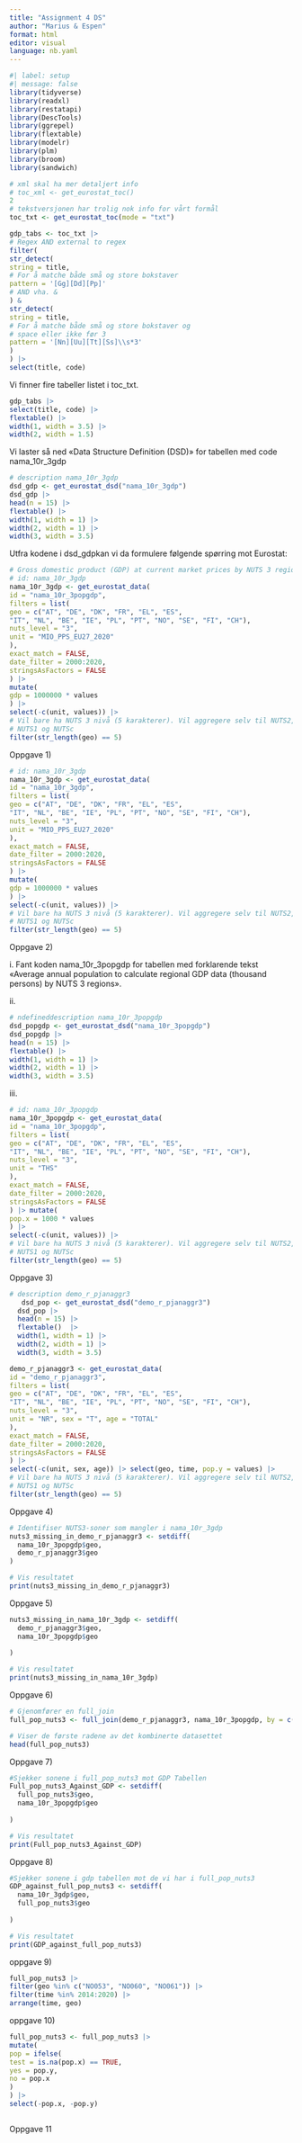 ```yaml
---
title: "Assignment 4 DS"
author: "Marius & Espen"
format: html
editor: visual
language: nb.yaml 
---
```


```r
#| label: setup
#| message: false
library(tidyverse)
library(readxl)
library(restatapi)
library(DescTools)
library(ggrepel)
library(flextable)
library(modelr)
library(plm)
library(broom)
library(sandwich)
```

```r
# xml skal ha mer detaljert info
# toc_xml <- get_eurostat_toc()
2
# tekstversjonen har trolig nok info for vårt formål
toc_txt <- get_eurostat_toc(mode = "txt")
```

```r
gdp_tabs <- toc_txt |>
# Regex AND external to regex
filter(
str_detect(
string = title,
# For å matche både små og store bokstaver
pattern = '[Gg][Dd][Pp]'
# AND vha. &
) &
str_detect(
string = title,
# For å matche både små og store bokstaver og
# space eller ikke før 3
pattern = '[Nn][Uu][Tt][Ss]\\s*3'
)
) |>
select(title, code)
```

Vi finner fire tabeller listet i toc_txt.

```r
gdp_tabs |>
select(title, code) |>
flextable() |>
width(1, width = 3.5) |>
width(2, width = 1.5)

```

Vi laster så ned «Data Structure Definition (DSD)» for tabellen med code nama_10r_3gdp

```r
# description nama_10r_3gdp
dsd_gdp <- get_eurostat_dsd("nama_10r_3gdp")
dsd_gdp |>
head(n = 15) |>
flextable() |>
width(1, width = 1) |>
width(2, width = 1) |>
width(3, width = 3.5)
```

Utfra kodene i dsd_gdpkan vi da formulere følgende spørring mot Eurostat:

```r
# Gross domestic product (GDP) at current market prices by NUTS 3 regions
# id: nama_10r_3gdp
nama_10r_3gdp <- get_eurostat_data(
id = "nama_10r_3popgdp",
filters = list(
geo = c("AT", "DE", "DK", "FR", "EL", "ES",
"IT", "NL", "BE", "IE", "PL", "PT", "NO", "SE", "FI", "CH"),
nuts_level = "3",
unit = "MIO_PPS_EU27_2020"
),
exact_match = FALSE,
date_filter = 2000:2020,
stringsAsFactors = FALSE
) |>
mutate(
gdp = 1000000 * values
) |>
select(-c(unit, values)) |>
# Vil bare ha NUTS 3 nivå (5 karakterer). Vil aggregere selv til NUTS2,
# NUTS1 og NUTSc
filter(str_length(geo) == 5)
```

Oppgave 1)

```r
# id: nama_10r_3gdp
nama_10r_3gdp <- get_eurostat_data(
id = "nama_10r_3gdp",
filters = list(
geo = c("AT", "DE", "DK", "FR", "EL", "ES",
"IT", "NL", "BE", "IE", "PL", "PT", "NO", "SE", "FI", "CH"),
nuts_level = "3",
unit = "MIO_PPS_EU27_2020"
),
exact_match = FALSE,
date_filter = 2000:2020,
stringsAsFactors = FALSE
) |>
mutate(
gdp = 1000000 * values
) |>
select(-c(unit, values)) |>
# Vil bare ha NUTS 3 nivå (5 karakterer). Vil aggregere selv til NUTS2,
# NUTS1 og NUTSc
filter(str_length(geo) == 5)
```

Oppgave 2)

i\.
Fant koden nama_10r_3popgdp for tabellen med forklarende tekst «Average annual population to calculate regional GDP data (thousand persons) by NUTS 3 regions».

ii\.

```r
# ndefineddescription nama_10r_3popgdp
dsd_popgdp <- get_eurostat_dsd("nama_10r_3popgdp")
dsd_popgdp |>
head(n = 15) |>
flextable() |>
width(1, width = 1) |>
width(2, width = 1) |>
width(3, width = 3.5)
```

iii\.

```r
# id: nama_10r_3popgdp
nama_10r_3popgdp <- get_eurostat_data(
id = "nama_10r_3popgdp",
filters = list(
geo = c("AT", "DE", "DK", "FR", "EL", "ES",
"IT", "NL", "BE", "IE", "PL", "PT", "NO", "SE", "FI", "CH"),
nuts_level = "3",
unit = "THS"
),
exact_match = FALSE,
date_filter = 2000:2020,
stringsAsFactors = FALSE
) |> mutate(
pop.x = 1000 * values
) |>
select(-c(unit, values)) |>
# Vil bare ha NUTS 3 nivå (5 karakterer). Vil aggregere selv til NUTS2,
# NUTS1 og NUTSc
filter(str_length(geo) == 5)
```

Oppgave 3)

```r
# description demo_r_pjanaggr3
   dsd_pop <- get_eurostat_dsd("demo_r_pjanaggr3")
  dsd_pop |>
  head(n = 15) |>
  flextable()  |>
  width(1, width = 1) |>
  width(2, width = 1) |>
  width(3, width = 3.5)
```

```r

demo_r_pjanaggr3 <- get_eurostat_data(
id = "demo_r_pjanaggr3",
filters = list(
geo = c("AT", "DE", "DK", "FR", "EL", "ES",
"IT", "NL", "BE", "IE", "PL", "PT", "NO", "SE", "FI", "CH"),
nuts_level = "3",
unit = "NR", sex = "T", age = "TOTAL"
),
exact_match = FALSE,
date_filter = 2000:2020,
stringsAsFactors = FALSE
) |>
select(-c(unit, sex, age)) |> select(geo, time, pop.y = values) |>
# Vil bare ha NUTS 3 nivå (5 karakterer). Vil aggregere selv til NUTS2,
# NUTS1 og NUTSc
filter(str_length(geo) == 5)
```

Oppgave 4)

```r
# Identifiser NUTS3-soner som mangler i nama_10r_3gdp
nuts3_missing_in_demo_r_pjanaggr3 <- setdiff(
  nama_10r_3popgdp$geo, 
  demo_r_pjanaggr3$geo
)

# Vis resultatet
print(nuts3_missing_in_demo_r_pjanaggr3)
```

Oppgave 5)

```r
nuts3_missing_in_nama_10r_3gdp <- setdiff(
  demo_r_pjanaggr3$geo,
  nama_10r_3popgdp$geo
  
)

# Vis resultatet
print(nuts3_missing_in_nama_10r_3gdp)

```

Oppgave 6)

```r
# Gjenomfører en full_join
full_pop_nuts3 <- full_join(demo_r_pjanaggr3, nama_10r_3popgdp, by = c("geo", "time"))

# Viser de første radene av det kombinerte datasettet
head(full_pop_nuts3)
```

Oppgave 7)

```r
#Sjekker sonene i full_pop_nuts3 mot GDP Tabellen
Full_pop_nuts3_Against_GDP <- setdiff(
  full_pop_nuts3$geo,
  nama_10r_3popgdp$geo
  
)

# Vis resultatet
print(Full_pop_nuts3_Against_GDP)
```

Oppgave 8)

```r
#Sjekker sonene i gdp tabellen mot de vi har i full_pop_nuts3
GDP_against_full_pop_nuts3 <- setdiff(
  nama_10r_3gdp$geo, 
  full_pop_nuts3$geo
  
)

# Vis resultatet
print(GDP_against_full_pop_nuts3)
```

oppgave 9)

```r
full_pop_nuts3 |>
filter(geo %in% c("NO053", "NO060", "NO061")) |>
filter(time %in% 2014:2020) |>
arrange(time, geo)
```

oppgave 10)

```r
full_pop_nuts3 <- full_pop_nuts3 |>
mutate(
pop = ifelse(
test = is.na(pop.x) == TRUE,
yes = pop.y,
no = pop.x
)
) |>
select(-pop.x, -pop.y)

```

```r



```

Oppgave 11
